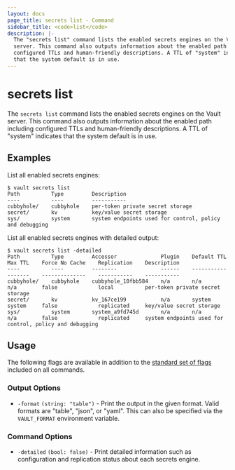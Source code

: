 ```yaml
---
layout: docs
page_title: secrets list - Command
sidebar_title: <code>list</code>
description: |-
  The "secrets list" command lists the enabled secrets engines on the Vault
  server. This command also outputs information about the enabled path including
  configured TTLs and human-friendly descriptions. A TTL of "system" indicates
  that the system default is in use.
---
```


# secrets list

The `secrets list` command lists the enabled secrets engines on the Vault server.
This command also outputs information about the enabled path including
configured TTLs and human-friendly descriptions. A TTL of "system" indicates
that the system default is in use.

## Examples

List all enabled secrets engines:

```text
$ vault secrets list
Path          Type         Description
----          ----         -----------
cubbyhole/    cubbyhole    per-token private secret storage
secret/       kv           key/value secret storage
sys/          system       system endpoints used for control, policy and debugging
```

List all enabled secrets engines with detailed output:

```text
$ vault secrets list -detailed
Path          Type         Accessor              Plugin    Default TTL    Max TTL    Force No Cache    Replication    Description
----          ----         --------              ------    -----------    -------    --------------    -----------    -----------
cubbyhole/    cubbyhole    cubbyhole_10fbb584    n/a       n/a            n/a        false             local          per-token private secret storage
secret/       kv           kv_167ce199           n/a       system         system     false             replicated     key/value secret storage
sys/          system       system_a9fd745d       n/a       n/a            n/a        false             replicated     system endpoints used for control, policy and debugging
```

## Usage

The following flags are available in addition to the [standard set of
flags](/docs/commands) included on all commands.

### Output Options

- `-format` `(string: "table")` - Print the output in the given format. Valid
  formats are "table", "json", or "yaml". This can also be specified via the
  `VAULT_FORMAT` environment variable.

### Command Options

- `-detailed` `(bool: false)` - Print detailed information such as configuration
  and replication status about each secrets engine.
